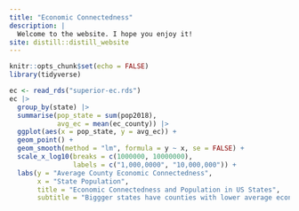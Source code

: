```yaml
---
title: "Economic Connectedness"
description: |
  Welcome to the website. I hope you enjoy it!
site: distill::distill_website
---
```


```r
knitr::opts_chunk$set(echo = FALSE)
library(tidyverse)
```


```r
ec <- read_rds("superior-ec.rds")
ec |>
  group_by(state) |> 
  summarise(pop_state = sum(pop2018),
            avg_ec = mean(ec_county)) |> 
  ggplot(aes(x = pop_state, y = avg_ec)) +
  geom_point() +
  geom_smooth(method = "lm", formula = y ~ x, se = FALSE) +
  scale_x_log10(breaks = c(1000000, 10000000),
                labels = c("1,000,0000", "10,000,000")) +
  labs(y = "Average County Economic Connectedness",
       x = "State Population",
       title = "Economic Connectedness and Population in US States",
       subtitle = "Biggger states have counties with lower average economic connectedness.")
```

